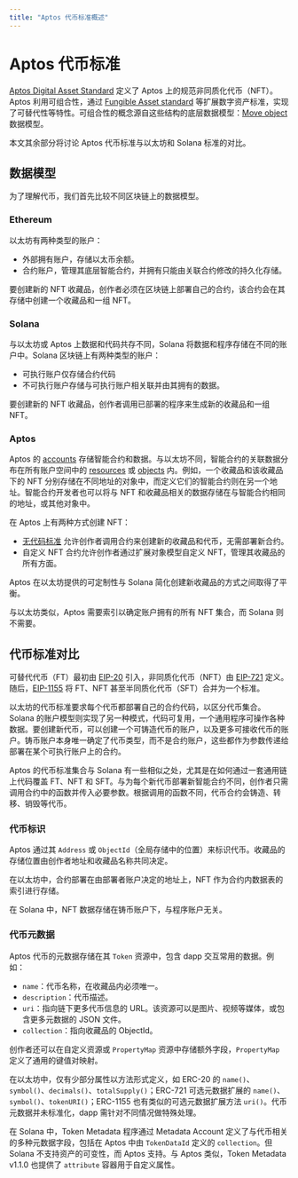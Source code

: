 ```yaml
---
title: "Aptos 代币标准概述"
---
```


# Aptos 代币标准

[Aptos Digital Asset Standard](digital-asset.mdx) 定义了 Aptos 上的规范非同质化代币（NFT）。Aptos 利用可组合性，通过 [Fungible Asset standard](fungible-asset.mdx) 等扩展数字资产标准，实现了可替代性等特性。可组合性的概念源自这些结构的底层数据模型：[Move object](objects.mdx) 数据模型。

本文其余部分将讨论 Aptos 代币标准与以太坊和 Solana 标准的对比。

## 数据模型

为了理解代币，我们首先比较不同区块链上的数据模型。

### Ethereum

以太坊有两种类型的账户：

- 外部拥有账户，存储以太币余额。
- 合约账户，管理其底层智能合约，并拥有只能由关联合约修改的持久化存储。

要创建新的 NFT 收藏品，创作者必须在区块链上部署自己的合约，该合约会在其存储中创建一个收藏品和一组 NFT。

### Solana

与以太坊或 Aptos 上数据和代码共存不同，Solana 将数据和程序存储在不同的账户中。Solana 区块链上有两种类型的账户：

- 可执行账户仅存储合约代码
- 不可执行账户存储与可执行账户相关联并由其拥有的数据。

要创建新的 NFT 收藏品，创作者调用已部署的程序来生成新的收藏品和一组 NFT。

### Aptos

Aptos 的 [accounts](../../network/blockchain/accounts.mdx) 存储智能合约和数据。与以太坊不同，智能合约的关联数据分布在所有账户空间中的 [resources](../../network/blockchain/resources.mdx) 或 [objects](objects.mdx) 内。例如，一个收藏品和该收藏品下的 NFT 分别存储在不同地址的对象中，而定义它们的智能合约则在另一个地址。智能合约开发者也可以将与 NFT 和收藏品相关的数据存储在与智能合约相同的地址，或其他对象中。

在 Aptos 上有两种方式创建 NFT：

- [无代码标准](https://github.com/aptos-foundation/AIPs/blob/main/aips/aip-22.md) 允许创作者调用合约来创建新的收藏品和代币，无需部署新合约。
- 自定义 NFT 合约允许创作者通过扩展对象模型自定义 NFT，管理其收藏品的所有方面。

Aptos 在以太坊提供的可定制性与 Solana 简化创建新收藏品的方式之间取得了平衡。

与以太坊类似，Aptos 需要索引以确定账户拥有的所有 NFT 集合，而 Solana 则不需要。

## 代币标准对比

可替代代币（FT）最初由 [EIP-20](https://eips.ethereum.org/EIPS/eip-20) 引入，非同质化代币（NFT）由 [EIP-721](https://eips.ethereum.org/EIPS/eip-721) 定义。随后，[EIP-1155](https://eips.ethereum.org/EIPS/eip-1155) 将 FT、NFT 甚至半同质化代币（SFT）合并为一个标准。

以太坊的代币标准要求每个代币都部署自己的合约代码，以区分代币集合。Solana 的账户模型则实现了另一种模式，代码可复用，一个通用程序可操作各种数据。要创建新代币，可以创建一个可铸造代币的账户，以及更多可接收代币的账户。铸币账户本身唯一确定了代币类型，而不是合约账户，这些都作为参数传递给部署在某个可执行账户上的合约。

Aptos 的代币标准集合与 Solana 有一些相似之处，尤其是在如何通过一套通用链上代码覆盖 FT、NFT 和 SFT。与为每个新代币部署新智能合约不同，创作者只需调用合约中的函数并传入必要参数。根据调用的函数不同，代币合约会铸造、转移、销毁等代币。

### 代币标识

Aptos 通过其 `Address` 或 `ObjectId`（全局存储中的位置）来标识代币。收藏品的存储位置由创作者地址和收藏品名称共同决定。

在以太坊中，合约部署在由部署者账户决定的地址上，NFT 作为合约内数据表的索引进行存储。

在 Solana 中，NFT 数据存储在铸币账户下，与程序账户无关。

### 代币元数据

Aptos 代币的元数据存储在其 `Token` 资源中，包含 dapp 交互常用的数据。例如：

- `name`：代币名称，在收藏品内必须唯一。
- `description`：代币描述。
- `uri`：指向链下更多代币信息的 URL。该资源可以是图片、视频等媒体，或包含更多元数据的 JSON 文件。
- `collection`：指向收藏品的 ObjectId。

创作者还可以在自定义资源或 `PropertyMap` 资源中存储额外字段，`PropertyMap` 定义了通用的键值对映射。

在以太坊中，仅有少部分属性以方法形式定义，如 ERC-20 的 `name()`、`symbol()`、`decimals()`、`totalSupply()`；ERC-721 可选元数据扩展的 `name()`、`symbol()`、`tokenURI()`；ERC-1155 也有类似的可选元数据扩展方法 `uri()`。代币元数据并未标准化，dapp 需针对不同情况做特殊处理。

在 Solana 中，Token Metadata 程序通过 Metadata Account 定义了与代币相关的多种元数据字段，包括在 Aptos 中由 `TokenDataId` 定义的 `collection`。但 Solana 不支持资产的可变性，而 Aptos 支持。与 Aptos 类似，Token Metadata v1.1.0 也提供了 `attribute` 容器用于自定义属性。 